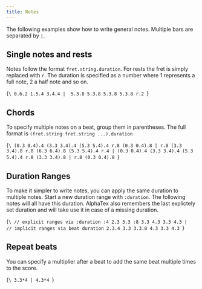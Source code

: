 ```yaml
---
title: Notes
---
```



The following examples show how to write general notes. Multiple bars are
separated by `|`.

## Single notes and rests

Notes follow the format `fret.string.duration`. For rests
the fret is simply replaced with `r`. The duration is specified
as a number where 1 represents a full note, 2 a half note and so on. 

<AlphaTexSample>{`\
0.6.2 1.5.4 3.4.4 | 
5.3.8 5.3.8 5.3.8 5.3.8 r.2
`}</AlphaTexSample>

## Chords

To specify multiple notes on a beat, group them in parentheses. The full format is
`(fret.string fret.string ...).duration`

<AlphaTexSample>{`\
(0.3 0.4).4 (3.3 3.4).4 (5.3 5.4).4 r.8 (0.3 0.4).8 |
r.8 (3.3 3.4).8 r.8 (6.3 6.4).8 (5.3 5.4).4 r.4 |
(0.3 0.4).4 (3.3 3.4).4 (5.3 5.4).4 r.8 (3.3 3.4).8 |
r.8 (0.3 0.4).8
`}</AlphaTexSample>

## Duration Ranges

To make it simpler to write notes, you can apply the same duration to 
multiple notes. Start a new duration range with `:duration`.
The following notes will all have this duration. AlphaTex also remembers
the last explictely set duration and will take use it in case of a missing duration.

<AlphaTexSample>{`\
// explicit ranges via :duration
:4 2.3 3.3 :8 3.3 4.3 3.3 4.3 | 
// implicit ranges via beat duration
2.3.4 3.3 3.3.8 4.3 3.3 4.3
`}</AlphaTexSample>


## Repeat beats

You can specify a multiplier after a beat to add the same beat multiple times to the score. 

<AlphaTexSample>{`\
3.3*4 | 4.3*4
`}</AlphaTexSample>